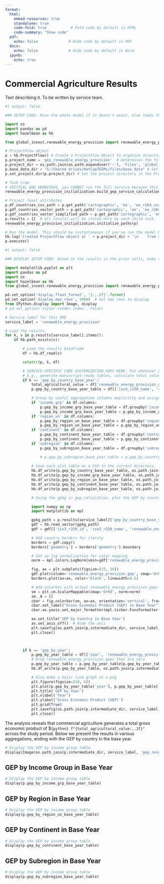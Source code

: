 ```yaml
---
format:
  html:
    embed-resources: true
    standalone: true
    code-fold: true           # Fold code by default in HTML
    code-summary: "Show code"
  pdf:
    echo: false              # Hide code by default in PDF
  docx:
    echo: false              # Hide code by default in Word
  ipynb: 
    echo: true
---
```


# Commercial Agriculture Results

Text describing it. To be written by service team.

```python
#| output: false

### SETUP CODE: Runs the whole model if it doesn't exist, else loads the results. Doesn't output anything and all debugging surpressed for this QMD.

import os
import pandas as pd
import hazelbean as hb

from global_invest.renewable_energy_provision import renewable_energy_provision_initialization

# ProjectFlow object
p = hb.ProjectFlow() # Create a ProjectFlow Object to organize directories and enable parallel processing.
p.project_name = 'gep_renewable_energy_provision'  # Determines the folder created to store intermediate and final results.
p.project_dir = os.path.join(os.path.expanduser('~'), 'Files', 'global_invest', 'projects', p.project_name) # Put it in the right location relative to the user's home directory.
p.base_data_dir = "G:/Shared drives/NatCapTEEMs/Files/base_data" # Set where data outside the project will be stored. CAUTION: For GEP we are using the shared Google Drive, but best practice is to use a local directory that you can control (also it's faster)
p.set_project_dir(p.project_dir) # Set the project directory in the ProjectFlow object. Also defines p.input_dir, p.intermediate_dir, and p.output_dir based on the project_dir.

# Task tree
# CRITICAL AND UNOBVIOUS, you CANNOT run the full service because this includes the generation of the qmd and the render line itself, thus calling this would infinitely loop.
renewable_energy_provision_initialization.build_gep_service_calculation_task_tree(p) # Defines the actual logic of the model. Navigate into here to see what the model does.

# Project level attributes
p.df_countries_csv_path = p.get_path('cartographic', 'ee', 'ee_r264_correspondence.csv') # ProjectFlow downloads all files automatically via the p.get_path() function. 
p.gdf_countries_vector_path = p.get_path('cartographic', 'ee', 'ee_r264_correspondence.gpkg') 
p.gdf_countries_vector_simplified_path = p.get_path('cartographic', 'ee', 'ee_r264_simplified300sec.gpkg') 
p.results = {}  # All results will be stored here by each child task.
renewable_energy_provision_initialization.initialize_paths(p)

# Run the model. This should be instantaneous if you've run the model before.
hb.log('Created ProjectFlow object at ' + p.project_dir + '\n    from script ' + p.calling_script + '\n    with base_data set at ' + p.base_data_dir)    
p.execute()
```





```python
#| output: false

### DISPLAY SETUP CODE: Based on the results in the prior cells, make the objectgs that will actually get displayed, like smol csvs or gpkg-as-pngs

import matplotlib.pyplot as plt
import pandas as pd
import os
import hazelbean as hb
from global_invest.renewable_energy_provision import renewable_energy_provision_functions

pd.set_option('display.float_format', '{:,.2f}'.format)
pd.set_option('display.max_rows', 1000)  # Set max rows to display
from IPython.display import Image, display
# pd.set_option('styler.render.index', False)

# Service label for this QMD
service_label = 'renewable_energy_provision'

# Load the results
for k, v in p.results[service_label].items():
    if hb.path_exists(v):

        # Load the results DataFrame
        df = hb.df_read(v)

        setattr(p, k, df)

        # SERVICE-SPECIFIC CODE CUSTOMIZATION GOES HERE: Put whatever you think should be displayed
        # E.g., generate manuscript-ready tables, calculate total values for inline text, make plot pngs, etc
        if k == 'gep_by_country_base_year':
            total_agricultural_value = df['renewable_energy_provision_gep'].sum()
            p.gep_by_country_base_year_table = df[['iso3_r250_name', 'renewable_energy_provision_gep']]

            # Group by useful aggregation columns explicitly and assign each as an attribute to p
            if 'income_grp' in df.columns:
                p.gep_by_income_grp_base_year_table = df.groupby('income_grp', as_index=False)['renewable_energy_provision_gep'].sum()
                p.gep_by_income_grp_base_year_table = p.gep_by_income_grp_base_year_table[['income_grp', 'renewable_energy_provision_gep']]
            if 'region_un' in df.columns:
                p.gep_by_region_un_base_year_table = df.groupby('region_un', as_index=False)['renewable_energy_provision_gep'].sum()
                p.gep_by_region_un_base_year_table = p.gep_by_region_un_base_year_table[['region_un', 'renewable_energy_provision_gep']]
            if 'continent' in df.columns:
                p.gep_by_continent_base_year_table = df.groupby('continent', as_index=False)['renewable_energy_provision_gep'].sum()
                p.gep_by_continent_base_year_table = p.gep_by_continent_base_year_table[['continent', 'renewable_energy_provision_gep']]
            if 'subregion' in df.columns:
                p.gep_by_subregion_base_year_table = df.groupby('subregion', as_index=False)['renewable_energy_provision_gep'].sum()

                # p.gep_by_subregion_base_year_table = p.gep_by_country_base_year_table[['subregion', 'renewable_energy_provision_gep']]
            
            # Save each plot table as a CSV in the current directory
            hb.df_write(p.gep_by_country_base_year_table, os.path.join(p.intermediate_dir, service_label, 'gep_result', 'gep_by_country_base_year_table.csv'))
            hb.df_write(p.gep_by_income_grp_base_year_table, os.path.join(p.intermediate_dir, service_label, 'gep_result', 'gep_by_income_grp_base_year_table.csv'))
            hb.df_write(p.gep_by_region_un_base_year_table, os.path.join(p.intermediate_dir, service_label, 'gep_result', 'gep_by_region_un_base_year_table.csv'))
            hb.df_write(p.gep_by_continent_base_year_table, os.path.join(p.intermediate_dir, service_label, 'gep_result', 'gep_by_continent_base_year_table.csv'))
            hb.df_write(p.gep_by_subregion_base_year_table, os.path.join(p.intermediate_dir, service_label, 'gep_result', 'gep_by_subregion_base_year_table.csv'))

            # Using the gpkg in gep_calculation, plot the GEP by country on a map

            import numpy as np
            import matplotlib as mpl

            gpkg_path = p.results[service_label]['gep_by_country_base_year'].replace('.csv', '.gpkg')
            gdf = hb.read_vector(gpkg_path)
            gdf = gdf[['iso3_r250_id', 'iso3_r250_name', 'renewable_energy_provision_gep', 'geometry']]  # Keep only relevant columns

            # Add country borders for clarity
            borders = gdf.copy()
            borders['geometry'] = borders['geometry'].boundary

            # Set up log normalization for color mapping
            norm = mpl.colors.LogNorm(vmin=gdf['renewable_energy_provision_gep'][gdf['renewable_energy_provision_gep'] > 0].min(), vmax=gdf['renewable_energy_provision_gep'].max())

            fig, ax = plt.subplots(figsize=(15, 10))
            gdf.plot(column='renewable_energy_provision_gep', cmap='OrRd', legend=False, norm=norm, ax=ax)
            borders.plot(ax=ax, color='black', linewidth=0.5)

            # Add colorbar with actual renewable_energy_provision_geps
            sm = plt.cm.ScalarMappable(cmap='OrRd', norm=norm)
            sm._A = []
            cbar = fig.colorbar(sm, ax=ax, orientation='vertical', fraction=0.03, pad=0.02)
            cbar.set_label("Gross Economic Product (GEP) in Base Year")
            cbar.ax.yaxis.set_major_formatter(mpl.ticker.FuncFormatter(lambda x, _: f'{int(x):,}'))

            ax.set_title('GEP by Country in Base Year')
            ax.set_axis_off()  # Hide the axis
            plt.savefig(os.path.join(p.intermediate_dir, service_label, 'gep_result', 'gep_by_country_base_year_map.png'), bbox_inches='tight', dpi=300)
            plt.close()

        

        if k == 'gep_by_year':
            p.gep_by_year_table = df[['year', 'renewable_energy_provision_gep']]
            # Drop renewable_energy_provision_geps that are zero
            p.gep_by_year_table = p.gep_by_year_table[p.gep_by_year_table['renewable_energy_provision_gep'] > 0]
            hb.df_write(p.gep_by_year_table, os.path.join(p.intermediate_dir, service_label, 'gep_result', 'gep_by_year_table.csv'))

            # Also make a basic line graph as a png
            plt.figure(figsize=(10, 6))
            plt.plot(p.gep_by_year_table['year'], p.gep_by_year_table['renewable_energy_provision_gep'], marker='o')
            plt.title('GEP by Year')  
            plt.xlabel('Year')
            plt.ylabel('Gross Economic Product (GEP)')
            plt.grid(True)
            plt.savefig(os.path.join(p.intermediate_dir, service_label, 'gep_result', 'gep_by_year_plot.png'), dpi=300)
            plt.close()

```

The analysis reveals that commercial agriculture generates a total gross economic product of $`{python} f"{total_agricultural_value:,.2f}"` across the study period. Below we present the results in various aggregations, ending with the GEP by country in the base year.

```python
# Display the GEP by income group table   
display(Image(os.path.join(p.intermediate_dir, service_label, 'gep_result', 'gep_by_country_base_year_map.png')))
```

## GEP by Income Group in Base Year
```python
# Display the GEP by income group table   
display(p.gep_by_income_grp_base_year_table)
```
## GEP by Region in Base Year
```python
# Display the GEP by income group table   
display(p.gep_by_region_un_base_year_table)
```
## GEP by Continent in Base Year
```python
# Display the GEP by income group table   
display(p.gep_by_continent_base_year_table)
```
## GEP by Subregion in Base Year
```python
# Display the GEP by income group table   
display(p.gep_by_subregion_base_year_table)
```
